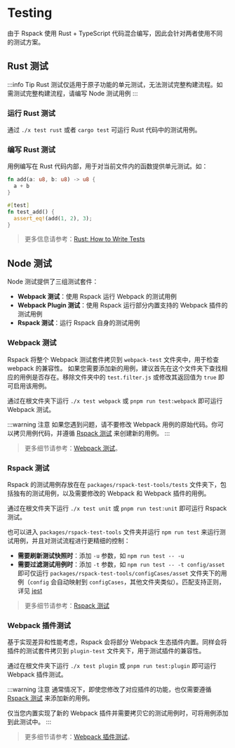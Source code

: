 # Testing

由于 Rspack 使用 Rust + TypeScript 代码混合编写，因此会针对两者使用不同的测试方案。

## Rust 测试

:::info Tip
Rust 测试仅适用于原子功能的单元测试，无法测试完整构建流程。如需测试完整构建流程，请编写 Node 测试用例
:::

### 运行 Rust 测试

通过 `./x test rust` 或者 `cargo test` 可运行 Rust 代码中的测试用例。

### 编写 Rust 测试

用例编写在 Rust 代码内部，用于对当前文件内的函数提供单元测试。如：

```rust
fn add(a: u8, b: u8) -> u8 {
  a + b
}

#[test]
fn test_add() {
  assert_eq!(add(1, 2), 3);
}
```

> 更多信息请参考：[Rust: How to Write Tests](https://doc.rust-lang.org/book/ch11-01-writing-tests.html)

## Node 测试

Node 测试提供了三组测试套件：

- **Webpack 测试**：使用 Rspack 运行 Webpack 的测试用例
- **Webpack Plugin 测试**：使用 Rspack 运行部分内置支持的 Webpack 插件的测试用例
- **Rspack 测试**：运行 Rspack 自身的测试用例

### Webpack 测试

Rspack 将整个 Webpack 测试套件拷贝到 `webpack-test` 文件夹中，用于检查 webpack 的兼容性。 如果您需要添加新的用例，建议首先在这个文件夹下查找相应的用例是否存在。移除文件夹中的 `test.filter.js` 或修改其返回值为 `true` 即可启用该用例。

通过在根文件夹下运行 `./x test webpack` 或 `pnpm run test:webpack` 即可运行 Webpack 测试。

:::warning 注意
如果您遇到问题，请不要修改 Webpack 用例的原始代码。你可以拷贝用例代码，并遵循 [Rspack 测试](./testing-rspack) 来创建新的用例。
:::

> 更多细节请参考：[Webpack 测试](./testing-webpack)。

### Rspack 测试

Rspack 的测试用例存放在在 `packages/rspack-test-tools/tests` 文件夹下，包括独有的测试用例，以及需要修改的 Webpack 和 Webpack 插件的用例。

通过在根文件夹下运行 `./x test unit` 或 `pnpm run test:unit` 即可运行 Rspack 测试。

也可以进入 `packages/rspack-test-tools` 文件夹并运行 `npm run test` 来运行测试用例，并且对测试流程进行更精细的控制：

- **需要刷新测试快照时**：添加 `-u` 参数，如 `npm run test -- -u`
- **需要过滤测试用例时**：添加 `-t` 参数，如 `npm run test -- -t config/asset` 即可仅运行 `packages/rspack-test-tools/configCases/asset` 文件夹下的用例（`config` 会自动映射到 `configCases`，其他文件夹类似）。匹配支持正则，详见 [jest](https://jestjs.io/docs/cli#--testnamepatternregex)

> 更多细节请参考：[Rspack 测试](./testing-rspack)

### Webpack 插件测试

基于实现差异和性能考虑，Rspack 会将部分 Webpack 生态插件内置。同样会将插件的测试套件拷贝到 `plugin-test` 文件夹下，用于测试插件的兼容性。

通过在根文件夹下运行 `./x test plugin` 或 `pnpm run test:plugin` 即可运行 Webpack 插件测试。

:::warning 注意
通常情况下，即使您修改了对应插件的功能，也仅需要遵循 [Rspack 测试](./testing-rspack) 来添加新的用例。

仅当您内置实现了新的 Webpack 插件并需要拷贝它的测试用例时，可将用例添加到此测试中。
:::

> 更多细节请参考：[Webpack 插件测试](./testing-webpack)。
